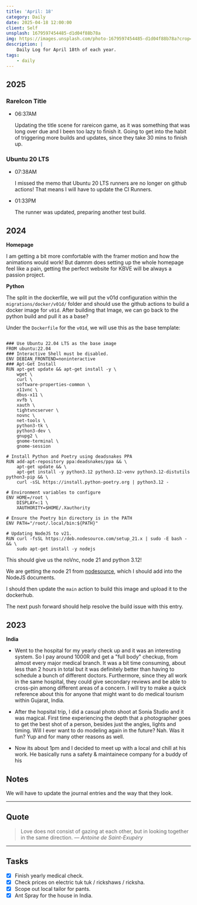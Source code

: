```yaml
---
title: 'April: 18'
category: Daily
date: 2025-04-18 12:00:00
client: Self
unsplash: 1679597454485-d1d04f88b78a
img: https://images.unsplash.com/photo-1679597454485-d1d04f88b78a?crop=entropy&cs=srgb&fm=jpg&ixid=MnwzNjM5Nzd8MHwxfHJhbmRvbXx8fHx8fHx8fDE2ODE3NDg2ODY&ixlib=rb-4.0.3&q=85
description: |
    Daily Log for April 18th of each year.
tags:
    - daily
---
```



## 2025

### RareIcon Title

-   06:37AM

    Updating the title scene for rareicon game, as it was something that was long over due and I been too lazy to finish it.
    Going to get into the habit of triggering more builds and updates, since they take 30 mins to finish up.

### Ubuntu 20 LTS

-   07:38AM

    I missed the memo that Ubuntu 20 LTS runners are no longer on github actions!
    That means I will have to update the CI Runners.

-   01:33PM

    The runner was updated, preparing another test build.

## 2024

**Homepage**

I am getting a bit more comfortable with the framer motion and how the animations would work!
But damnm does setting up the whole homepage feel like a pain, getting the perfect website for KBVE will be always a passion project.

**Python**

The split in the dockerfile, we will put the v01d configuration within the `migrations/docker/v01d/` folder and should use the github actions to build a docker image for `v01d`.
After building that Image, we can go back to the python build and pull it as a base?

Under the `Dockerfile` for the `v01d`, we will use this as the base template:

```docker

### Use Ubuntu 22.04 LTS as the base image
FROM ubuntu:22.04
### Interactive Shell must be disabled.
ENV DEBIAN_FRONTEND=noninteractive
### Apt-Get Install
RUN apt-get update && apt-get install -y \
    wget \
    curl \
    software-properties-common \
    x11vnc \
    dbus-x11 \
    xvfb \
    xauth \
    tightvncserver \
    novnc \
    net-tools \
    python3-tk \
    python3-dev \
    gnupg2 \
    gnome-terminal \
    gnome-session

# Install Python and Poetry using deadsnakes PPA
RUN add-apt-repository ppa:deadsnakes/ppa && \
    apt-get update && \
    apt-get install -y python3.12 python3.12-venv python3.12-distutils python3-pip && \
    curl -sSL https://install.python-poetry.org | python3.12 -

# Environment variables to configure
ENV HOME=/root \
    DISPLAY=:1 \
    XAUTHORITY=$HOME/.Xauthority

# Ensure the Poetry bin directory is in the PATH
ENV PATH="/root/.local/bin:${PATH}"

# Updating NodeJS to v21.
RUN curl -fsSL https://deb.nodesource.com/setup_21.x | sudo -E bash - && \
    sudo apt-get install -y nodejs

```

This should give us the noVnc, node 21 and python 3.12!

We are getting the node 21 from [nodesource](https://github.com/nodesource/distributions?tab=readme-ov-file#ubuntu-versions), which I should add into the NodeJS documents.

I should then update the `main` action to build this image and upload it to the dockerhub.

The next push forward should help resolve the build issue with this entry.

## 2023

**India**

-   Went to the hospital for my yearly check up and it was an interesting system. So I pay around 1000R and get a "full body" checkup, from almost every major medical branch. It was a bit time consuming, about less than 2 hours in total but it was definitely better than having to schedule a bunch of different doctors. Furthermore, since they all work in the same hospital, they could give secondary reviews and be able to cross-pin among different areas of a concern. I will try to make a quick reference about this for anyone that might want to do medical tourism within Gujarat, India.

-   After the hopsital trip, I did a casual photo shoot at Sonia Studio and it was magical. First time experiencing the depth that a photographer goes to get the best shot of a person, besides just the angles, lights and timing. Will I ever want to do modeling again in the future? Nah. Was it fun? Yup and for many other reasons as well.

-   Now its about 1pm and I decided to meet up with a local and chill at his work. He basically runs a safety & maintainece company for a buddy of his

## Notes

We will have to update the journal entries and the way that they look.

---

## Quote

> Love does not consist of gazing at each other, but in looking together in the same direction.
> — <cite>Antoine de Saint-Exupéry</cite>

---

## Tasks

-   [x] Finish yearly medical check.
-   [x] Check prices on electric tuk tuk / rickshaws / ricksha.
-   [x] Scope out local tailor for pants.
-   [x] Ant Spray for the house in India.
